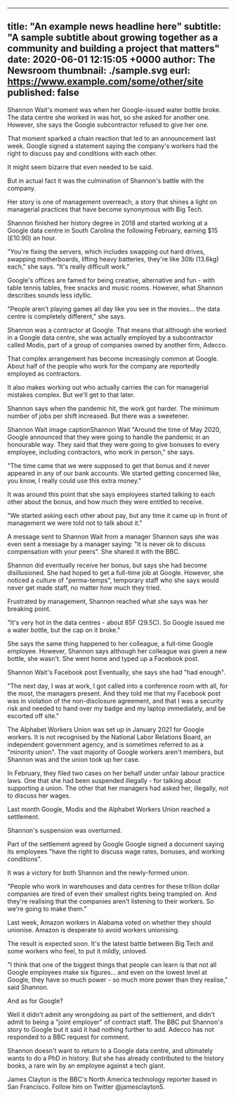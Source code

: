 <!--
# A template and instructions for creating news entries.
#
# subtitle:  If the "subtitle" variable is not defined, then put subtitle:""
# eurl:      If the "eurl" (external url) variable is not defined, then put eurl:""
#            for any content to be directly entered below the front matter.
# published: "true" when ready to be public
#
# Make a copy of this news template. Do not delete this template.
# Any styles to be defined can be defined in News.style.js and the class can be used here
-->

---
title: "An example news headline here"
subtitle: "A sample subtitle about growing together as a community and building a project that matters"
date: 2020-06-01 12:15:05 +0000
author: The Newsroom
thumbnail: ./sample.svg
eurl: https://www.example.com/some/other/site
published: false
---


<NewsWrapper>

<div className="test">

Shannon Wait's moment was when her Google-issued water bottle broke. The data centre she worked in was hot, so she asked for another one. However, she says the Google subcontractor refused to give her one.

That moment sparked a chain reaction that led to an announcement last week. Google signed a statement saying the company's workers had the right to discuss pay and conditions with each other.

It might seem bizarre that even needed to be said.

But in actual fact it was the culmination of Shannon's battle with the company.

Her story is one of management overreach, a story that shines a light on managerial practices that have become synonymous with Big Tech.

Shannon finished her history degree in 2018 and started working at a Google data centre in South Carolina the following February, earning $15 (£10.90) an hour.

"You're fixing the servers, which includes swapping out hard drives, swapping motherboards, lifting heavy batteries, they're like 30lb (13.6kg) each," she says. "It's really difficult work."

Google's offices are famed for being creative, alternative and fun - with table tennis tables, free snacks and music rooms. However, what Shannon describes sounds less idyllic.

"People aren't playing games all day like you see in the movies… the data centre is completely different," she says.

Shannon was a contractor at Google. That means that although she worked in a Google data centre, she was actually employed by a subcontractor called Modis, part of a group of companies owned by another firm, Adecco.

That complex arrangement has become increasingly common at Google. About half of the people who work for the company are reportedly employed as contractors.

It also makes working out who actually carries the can for managerial mistakes complex. But we'll get to that later.

Shannon says when the pandemic hit, the work got harder. The minimum number of jobs per shift increased. But there was a sweetener.

Shannon Wait
image captionShannon Wait
"Around the time of May 2020, Google announced that they were going to handle the pandemic in an honourable way. They said that they were going to give bonuses to every employee, including contractors, who work in person," she says.

"The time came that we were supposed to get that bonus and it never appeared in any of our bank accounts. We started getting concerned like, you know, I really could use this extra money."

It was around this point that she says employees started talking to each other about the bonus, and how much they were entitled to receive.

"We started asking each other about pay, but any time it came up in front of management we were told not to talk about it."

A message sent to Shannon Wait from a manager
Shannon says she was even sent a message by a manager saying: "It is never ok to discuss compensation with your peers". She shared it with the BBC.

Shannon did eventually receive her bonus, but says she had become disillusioned. She had hoped to get a full-time job at Google. However, she noticed a culture of "perma-temps", temporary staff who she says would never get made staff, no matter how much they tried.

Frustrated by management, Shannon reached what she says was her breaking point.

"It's very hot in the data centres - about 85F (29.5C). So Google issued me a water bottle, but the cap on it broke."

She says the same thing happened to her colleague, a full-time Google employee. However, Shannon says although her colleague was given a new bottle, she wasn't. She went home and typed up a Facebook post.

Shannon Wait's Facebook post
Eventually, she says she had "had enough".

"The next day, I was at work, I got called into a conference room with all, for the most, the managers present. And they told me that my Facebook post was in violation of the non-disclosure agreement, and that I was a security risk and needed to hand over my badge and my laptop immediately, and be escorted off site."

The Alphabet Workers Union was set up in January 2021 for Google workers. It is not recognised by the National Labor Relations Board, an independent government agency, and is sometimes referred to as a "minority union". The vast majority of Google workers aren't members, but Shannon was and the union took up her case.

In February, they filed two cases on her behalf under unfair labour practice laws. One that she had been suspended illegally - for talking about supporting a union. The other that her managers had asked her, illegally, not to discuss her wages.

Last month Google, Modis and the Alphabet Workers Union reached a settlement.

Shannon's suspension was overturned.

Part of the settlement agreed by Google
Google signed a document saying its employees "have the right to discuss wage rates, bonuses, and working conditions".

It was a victory for both Shannon and the newly-formed union.

"People who work in warehouses and data centres for these trillion dollar companies are tired of even their smallest rights being trampled on. And they're realising that the companies aren't listening to their workers. So we're going to make them."

Last week, Amazon workers in Alabama voted on whether they should unionise. Amazon is desperate to avoid workers unionising.

The result is expected soon. It's the latest battle between Big Tech and some workers who feel, to put it mildly, unloved.

"I think that one of the biggest things that people can learn is that not all Google employees make six figures… and even on the lowest level at Google, they have so much power - so much more power than they realise," said Shannon.

And as for Google?

Well it didn't admit any wrongdoing as part of the settlement, and didn't admit to being a "joint employer" of contract staff. The BBC put Shannon's story to Google but it said it had nothing further to add. Adecco has not responded to a BBC request for comment.

Shannon doesn't want to return to a Google data centre, and ultimately wants to do a PhD in history. But she has already contributed to the history books, a rare win by an employee against a tech giant.

James Clayton is the BBC's North America technology reporter based in San Francisco. Follow him on Twitter @jamesclayton5.

</div>

</NewsWrapper>
